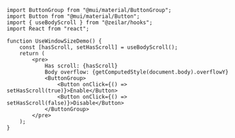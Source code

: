 
<UseWindowSizeDemo />

```tsx
import ButtonGroup from "@mui/material/ButtonGroup";
import Button from "@mui/material/Button";
import { useBodyScroll } from "@zeilar/hooks";
import React from "react";

function UseWindowSizeDemo() {
	const [hasScroll, setHasScroll] = useBodyScroll();
	return (
		<pre>
			Has scroll: {hasScroll}
			Body overflow: {getComputedStyle(document.body).overflowY}
			<ButtonGroup>
				<Button onClick={() => setHasScroll(true)}>Enable</Button>
				<Button onClick={() => setHasScroll(false)}>Disable</Button>
			</ButtonGroup>
		</pre>
	);
}
```
